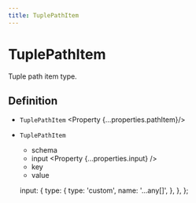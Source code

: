 ```yaml
---
title: TuplePathItem
---
```



# TuplePathItem

Tuple path item type.

## Definition

- `TuplePathItem` <Property {...properties.pathItem}/>

- `TuplePathItem` <Property type="object"/>
  - schema <Property type='string' value='tuple' />
  - input <Property {...properties.input} />
  - key <Property type='number' />
  - value <Property type='any' />

  input: {
    type: {
      type: 'custom',
      name: '...any[]',
    },
  },
};
